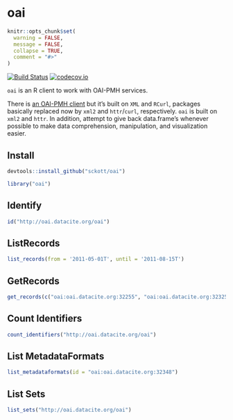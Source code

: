 oai
=======

```r
knitr::opts_chunk$set(
  warning = FALSE,
  message = FALSE,
  collapse = TRUE,
  comment = "#>"
)
```

[![Build Status](https://travis-ci.org/sckott/oai.svg?branch=master)](https://travis-ci.org/sckott/oai)
[![codecov.io](https://codecov.io/github/ropensci/sckott/oai.svg?branch=master)](https://codecov.io/github/sckott/oai?branch=master)

`oai` is an R client to work with OAI-PMH services.

There is [an OAI-PMH client][harv] but it's built on `XML` and `RCurl`, packages basically replaced now by `xml2` and `httr`/`curl`, respectively. `oai` is built on `xml2` and `httr`. In addition, attempt to give
back data.frame's whenever possible to make data comprehension, manipulation, and visualization easier.

## Install

```r
devtools::install_github("sckott/oai")
```

```r
library("oai")
```

## Identify

```r
id("http://oai.datacite.org/oai")
```

## ListRecords

```r
list_records(from = '2011-05-01T', until = '2011-08-15T')
```

## GetRecords

```r
get_records(c("oai:oai.datacite.org:32255", "oai:oai.datacite.org:32325"))
```

## Count Identifiers

```r
count_identifiers("http://oai.datacite.org/oai")
```

## List MetadataFormats

```r
list_metadataformats(id = "oai:oai.datacite.org:32348")
```

## List Sets

```r
list_sets("http://oai.datacite.org/oai")
```


[harv]: http://cran.rstudio.com/web/packages/OAIHarvester/
